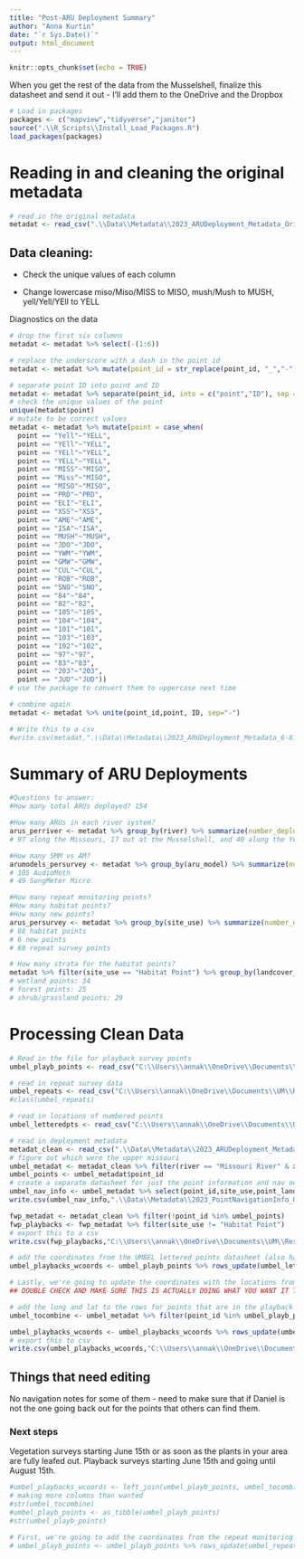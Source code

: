 ```yaml
---
title: "Post-ARU Deployment Summary"
author: "Anna Kurtin"
date: "`r Sys.Date()`"
output: html_document
---
```


```r
knitr::opts_chunk$set(echo = TRUE)
```

When you get the rest of the data from the Musselshell, finalize this datasheet and send it out - I'll add them to the OneDrive and the Dropbox
```r
# Load in packages
packages <- c("mapview","tidyverse","janitor")
source(".\\R_Scripts\\Install_Load_Packages.R")
load_packages(packages)

```

# Reading in and cleaning the original metadata

```r
# read in the original metadata
metadat <- read_csv(".\\Data\\Metadata\\2023_ARUDeployment_Metadata_Orig123.csv") %>% clean_names
```

## Data cleaning:

- Check the unique values of each column

- Change lowercase miso/Miso/MISS to MISO, mush/Mush to MUSH, yell/Yell/YEll to YELL

Diagnostics on the data


```r

# drop the first six columns
metadat <- metadat %>% select(-(1:6))

# replace the underscore with a dash in the point id 
metadat <- metadat %>% mutate(point_id = str_replace(point_id, "_","-"))

# separate point ID into point and ID
metadat <- metadat %>% separate(point_id, into = c("point","ID"), sep = "-")
# check the unique values of the point
unique(metadat$point)
# mutate to be correct values
metadat <- metadat %>% mutate(point = case_when(
  point == "Yell"~"YELL",
  point == "YEll"~"YELL",
  point == "YELl"~"YELL",
  point == "YELL"~"YELL",
  point == "MISS"~"MISO",
  point == "Miss"~"MISO",
  point == "MISO"~"MISO",
  point == "PRD"~"PRD",
  point == "ELI"~"ELI",
  point == "XSS"~"XSS",
  point == "AME"~"AME",
  point == "ISA"~"ISA",
  point == "MUSH"~"MUSH",
  point == "JDO"~"JDO",
  point == "YWM"~"YWM",
  point == "GMW"~"GMW",
  point == "CUL"~"CUL",
  point == "ROB"~"ROB",
  point == "SNO"~"SNO",
  point == "84"~"84",
  point == "82"~"82",
  point == "105"~"105",
  point == "104"~"104",
  point == "101"~"101",
  point == "103"~"103",
  point == "102"~"102",
  point == "97"~"97",
  point == "83"~"83",
  point == "203"~"203",
  point == "JUD"~"JUD"))
# use the package to convert them to uppercase next time

# combine again
metadat <- metadat %>% unite(point_id,point, ID, sep="-")

# Write this to a csv
#write.csv(metadat,".\\Data\\Metadata\\2023_ARUDeployment_Metadata_6-8.csv")
```

# Summary of ARU Deployments
```r
#Questions to answer:
#How many total ARUs deployed? 154

#How many ARUs in each river system?
arus_perriver <- metadat %>% group_by(river) %>% summarize(number_deployed = n())
# 97 along the Missouri, 17 out at the Musselshell, and 40 along the Yellowstone

#How many SMM vs AM?
arumodels_persurvey <- metadat %>% group_by(aru_model) %>% summarize(number_deployed = n())
# 105 AudioMoth
# 49 SongMeter Micro

#How many repeat monitoring points?
#How many habitat points?
#How many new points?
arus_persurvey <- metadat %>% group_by(site_use) %>% summarize(number_deployed = n())
# 88 habitat points
# 6 new points
# 60 repeat survey points

# How many strata for the habitat points?
metadat %>% filter(site_use == "Habitat Point") %>% group_by(landcover_strata) %>% summarize(number_deployed = n())
# wetland points: 34
# forest points: 25
# shrub/grassland points: 29

```


# Processing Clean Data
```r
# Read in the file for playback survey points
umbel_playb_points <- read_csv("C:\\Users\\annak\\OneDrive\\Documents\\UM\\Research\\Coding_Workspace\\Cuckoo-Research\\Data\\Monitoring_Points\\2023_Playback_Survey_Points_UMBEL_orig.csv")

# read in repeat survey data 
umbel_repeats <- read_csv("C:\\Users\\annak\\OneDrive\\Documents\\UM\\Research\\Coding_Workspace\\Cuckoo-Research\\Data\\Monitoring_Points\\Repeat_Monitoring_Points_2023.csv") %>% rename(x=longitude, y=latitude,point_id=point_ID) %>% select(point_id,x,y) %>% filter(is.na(point_id)==FALSE) %>% as_tibble() 
#class(umbel_repeats)

# read in locations of numbered points
umbel_letteredpts <- read_csv("C:\\Users\\annak\\OneDrive\\Documents\\UM\\Research\\Coding_Workspace\\Cuckoo-Research\\Data\\Monitoring_Points\\UMBEL_LetterNamedPoints2022.csv") %>% rename(x=LAT, y=LONG,point_id="GPS-ID") %>% select(point_id,x,y) %>% filter(is.na(point_id)==FALSE) %>% as_tibble() 

# read in deployment metadata
metadat_clean <- read_csv(".\\Data\\Metadata\\2023_ARUDeployment_Metadata_6-8.csv")
# figure out which were the upper missouri 
umbel_metadat <- metadat_clean %>% filter(river == "Missouri River" & x <  -106.883799)
umbel_points <- umbel_metadat$point_id
# create a separate datasheet for just the point information and nav notes for conducting extra veg surveys
umbel_nav_info <- umbel_metadat %>% select(point_id,site_use,point_landcover_description,x,y,notes)
write.csv(umbel_nav_info,".\\Data\\Metadata\\2023_PointNavigationInfo_UMBEL.csv",row.names=FALSE)

fwp_metadat <- metadat_clean %>% filter(!point_id %in% umbel_points)
fwp_playbacks <- fwp_metadat %>% filter(site_use != "Habitat Point")
# export this to a csv
write.csv(fwp_playbacks,"C:\\Users\\annak\\OneDrive\\Documents\\UM\\Research\\Coding_Workspace\\Cuckoo-Research\\Data\\Monitoring_Points\\2023_PlaybackPoints_FWP.csv" ,row.names=FALSE)

# add the coordinates from the UMBEL lettered points datasheet (also has the other repeat points in it)
umbel_playbacks_wcoords <- umbel_playb_points %>% rows_update(umbel_letteredpts,by="point_id", unmatched="ignore")

# Lastly, we're going to update the coordinates with the locations from the actual deployments 
## DOUBLE CHECK AND MAKE SURE THIS IS ACTUALLY DOING WHAT YOU WANT IT TO

# add the long and lat to the rows for points that are in the playback data 
umbel_tocombine <- umbel_metadat %>% filter(point_id %in% umbel_playb_points$point_id) %>% select(point_id, x, y) %>% rename(x=y,y=x)

umbel_playbacks_wcoords <- umbel_playbacks_wcoords %>% rows_update(umbel_tocombine,by="point_id") 
# export this to csv
write.csv(umbel_playbacks_wcoords,"C:\\Users\\annak\\OneDrive\\Documents\\UM\\Research\\Coding_Workspace\\Cuckoo-Research\\Data\\Monitoring_Points\\2023_Playback_Survey_Points_UMBEL_6-14.csv")

```



## Things that need editing

No navigation notes for some of them - need to make sure that if Daniel is not the one going back out for the points that others can find them. 


### Next steps

Vegetation surveys starting June 15th or as soon as the plants in your area are fully leafed out. 
Playback surveys starting June 15th and going until August 15th. 


```r
#umbel_playbacks_wcoords <- left_join(umbel_playb_points, umbel_tocombine, by="point_id")
# making more columns than wanted
#str(umbel_tocombine)
#umbel_playb_points <- as_tibble(umbel_playb_points)
#str(umbel_playb_points)

# First, we're going to add the coordinates from the repeat monitoring points 
# umbel_playb_points <- umbel_playb_points %>% rows_update(umbel_repeats,by="point_id", unmatched="ignore")

```